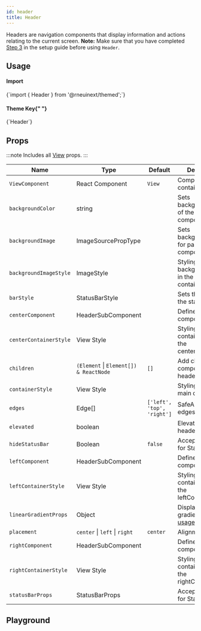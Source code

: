 ```yaml
---
id: header
title: Header
---
```



<IconsStyle />

Headers are navigation components that display information and actions relating to the current screen.
**Note:**
Make sure that you have completed [Step 3](../installation#install-react-native-safe-area-context) in the setup guide before using `Header`.

## Usage

<div class="row inline-flex-center">
  <div class="col col--3">
    <h4>Import</h4>
  </div>
  <div class="col col--9">
    <CodeBlock>{`import { Header } from '@rneuinext/themed';`}</CodeBlock>
  </div>
  <div class="col col--3">
    <h4>
      Theme Key{" "}
      <a href="../customizing#using-themeprovider">
        <BiInfoCircle />
      </a>
    </h4>
  </div>
  <div class="col col--9">
    <CodeBlock>{`Header`}</CodeBlock>
  </div>
</div>

<Usage />

## Props

:::note
Includes all [View](https://reactnative.dev/docs/view#props) props.
:::

<div class='table-responsive'>

| Name                   | Type                                   | Default                    | Description                                                     |
| ---------------------- | -------------------------------------- | -------------------------- | --------------------------------------------------------------- |
| `ViewComponent`        | React Component                        | `View`                     | Component for container.                                        |
| `backgroundColor`      | string                                 |                            | Sets backgroundColor of the parent component.                   |
| `backgroundImage`      | ImageSourcePropType                    |                            | Sets backgroundImage for parent component.                      |
| `backgroundImageStyle` | ImageStyle                             |                            | Styling for backgroundImage in the main container.              |
| `barStyle`             | StatusBarStyle                         |                            | Sets the color of the status bar text.                          |
| `centerComponent`      | HeaderSubComponent                     |                            | Define your center component here.                              |
| `centerContainerStyle` | View Style                             |                            | Styling for container around the centerComponent.               |
| `children`             | `(Element` \| `Element[]) & ReactNode` | `[]`                       | Add children component to the header.                           |
| `containerStyle`       | View Style                             |                            | Styling around the main container.                              |
| `edges`                | Edge[]                                 | `['left', 'top', 'right']` | SafeAreaView edges control.                                     |
| `elevated`             | boolean                                |                            | Elevation for header                                            |
| `hideStatusBar`        | Boolean                                | `false`                    | Accepts all props for StatusBar.                                |
| `leftComponent`        | HeaderSubComponent                     |                            | Define your left component here.                                |
| `leftContainerStyle`   | View Style                             |                            | Styling for container around the leftComponent.                 |
| `linearGradientProps`  | Object                                 |                            | Displays a linear gradient. See [usage](#lineargradient-usage). |
| `placement`            | `center` \| `left` \| `right`          | `center`                   | Alignment for title.                                            |
| `rightComponent`       | HeaderSubComponent                     |                            | Define your right component here.                               |
| `rightContainerStyle`  | View Style                             |                            | Styling for container around the rightComponent.                |
| `statusBarProps`       | StatusBarProps                         |                            | Accepts all props for StatusBar.                                |

</div>

## Playground

<Play />
